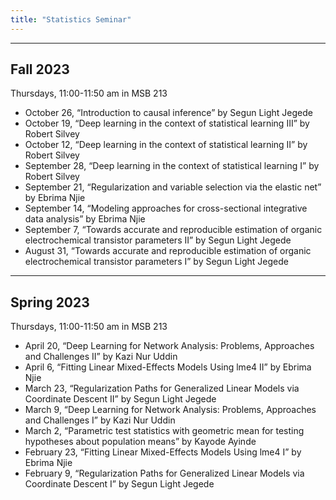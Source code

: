 ```yaml
---
title: "Statistics Seminar"
---
```


---

## Fall 2023

Thursdays, 11:00-11:50 am in MSB 213

* October 26, "Introduction to causal inference" by Segun Light Jegede
* October 19, "Deep learning in the context of statistical learning III" by Robert Silvey
* October 12, "Deep learning in the context of statistical learning II" by Robert Silvey
* September 28, "Deep learning in the context of statistical learning I" by Robert Silvey
* September 21, "Regularization and variable selection via the elastic net" by Ebrima Njie
* September 14, "Modeling approaches for cross-sectional integrative data analysis" by Ebrima Njie
* September 7, "Towards accurate and reproducible estimation of organic electrochemical transistor parameters II" by Segun Light Jegede
* August 31, "Towards accurate and reproducible estimation of organic electrochemical transistor parameters I" by Segun Light Jegede

---

## Spring 2023

Thursdays, 11:00-11:50 am in MSB 213

* April 20, "Deep Learning for Network Analysis: Problems, Approaches and Challenges II" by Kazi Nur Uddin
* April 6, "Fitting Linear Mixed-Effects Models Using lme4 II" by Ebrima Njie
* March 23, "Regularization Paths for Generalized Linear Models via Coordinate Descent II" by Segun Light Jegede
* March 9, "Deep Learning for Network Analysis: Problems, Approaches and Challenges I" by Kazi Nur Uddin
* March 2, "Parametric test statistics with geometric mean for testing hypotheses about population means" by Kayode Ayinde
* February 23, "Fitting Linear Mixed-Effects Models Using lme4 I" by Ebrima Njie
* February 9, "Regularization Paths for Generalized Linear Models via Coordinate Descent I" by Segun Light Jegede


